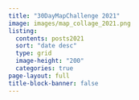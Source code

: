 ```yaml
---
title: "30DayMapChallenge 2021"
image: images/map_collage_2021.png
listing: 
  contents: posts2021
  sort: "date desc"
  type: grid
  image-height: "200"
  categories: true
page-layout: full
title-block-banner: false
---
```


